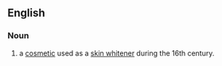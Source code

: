 ==English==
{{wikipedia}}
===Noun===
{{en-noun}}

# a [[cosmetic]] used as a [[skin whitener]] during the 16th century.